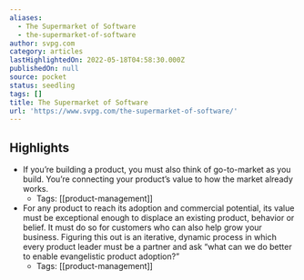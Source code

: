 ```yaml
---
aliases:
  - The Supermarket of Software
  - the-supermarket-of-software
author: svpg.com
category: articles
lastHighlightedOn: 2022-05-18T04:58:30.000Z
publishedOn: null
source: pocket
status: seedling
tags: []
title: The Supermarket of Software
url: 'https://www.svpg.com/the-supermarket-of-software/'
---
```

## Highlights

- If you’re building a product, you must also think of go-to-market as you build. You’re connecting your product’s value to how the market already works.
    - Tags: [[product-management]]
- For any product to reach its adoption and commercial potential, its value must be exceptional enough to displace an existing product, behavior or belief. It must do so for customers who can also help grow your business. Figuring this out is an iterative, dynamic process in which every product leader must be a partner and ask “what can we do better to enable evangelistic product adoption?”
    - Tags: [[product-management]]
